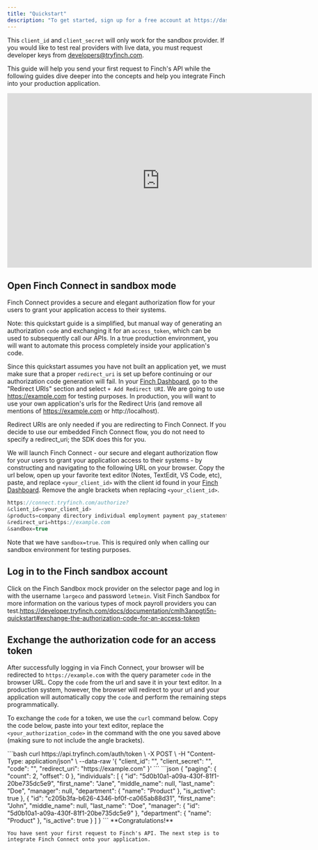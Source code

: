 ```yaml
---
title: "Quickstart"
description: "To get started, sign up for a free account at https://dashboard.tryfinch.com/signup. After registration, you will have access to a sandbox application `client_id` and `client_secret` to build and test how Finch works using simulated data."
---
```


<Note>This `client_id` and `client_secret` will only work for the sandbox provider. If you would like to test real providers with live data, you must request developer keys from developers@tryfinch.com.</Note>

This guide will help you send your first request to Finch's API while the following guides dive deeper into the concepts and help you integrate Finch into your production application.

<iframe width="700" height="400" src="https://www.youtube.com/embed/WU0iKDSpA0Q?si=rod0uy_FvxNqmc6T" title="YouTube video player" frameborder="0" allow="accelerometer; autoplay; clipboard-write; encrypted-media; gyroscope; picture-in-picture; web-share" allowfullscreen></iframe>

## Open Finch Connect in sandbox mode

Finch Connect provides a secure and elegant authorization flow for your users to grant your application access to their systems.

<Warning >Note: this quickstart guide is a simplified, but manual way of generating an authorization `code` and exchanging it for an `access_token`, which can be used to subsequently call our APIs. In a true production environment, you will want to automate this process completely inside your application's code.</Warning>

Since this quickstart assumes you have not built an application yet, we must make sure that a proper `redirect_uri` is set up before continuing or our authorization code generation will fail. In your [Finch Dashboard](https://dashboard.tryfinch.com/signup), go to the "Redirect URIs" section and select `+ Add Redirect URI`. We are going to use https://example.com for testing purposes. In production, you will want to use your own application's urls for the Redirect Uris (and remove all mentions of https://example.com or http://localhost).

Redirect URIs are only needed if you are redirecting to Finch Connect. If you decide to use our embedded Finch Connect flow, you do not need to specify a redirect_uri; the SDK does this for you.

We will launch Finch Connect - our secure and elegant authorization flow for your users to grant your application access to their systems - by constructing and navigating to the following URL on your browser. Copy the url below, open up your favorite text editor (Notes, TextEdit, VS Code, etc), paste, and replace `<your_client_id>` with the client id found in your [Finch Dashboard](https://dashboard.tryfinch.com/signup). Remove the angle brackets when replacing `<your_client_id>`.

```cs
https://connect.tryfinch.com/authorize?
&client_id=<your_client_id>
&products=company directory individual employment payment pay_statement
&redirect_uri=https://example.com
&sandbox=true
```

<Note>Note that we have `sandbox=true`. This is required only when calling our sandbox environment for testing purposes.</Note>

## Log in to the Finch sandbox account

Click on the Finch Sandbox mock provider on the selector page and log in with the username `largeco` and password `letmein`. Visit Finch Sandbox for more information on the various types of mock payroll providers you can test.https://developer.tryfinch.com/docs/documentation/cmlh3anpgti5n-quickstart#exchange-the-authorization-code-for-an-access-token

## Exchange the authorization code for an access token

After successfully logging in via Finch Connect, your browser will be redirected to `https://example.com` with the query parameter `code` in the browser URL. Copy the `code` from the url and save it in your text editor. In a production system, however, the browser will redirect to your url and your application will automatically copy the `code` and perform the remaining steps programmatically.

To exchange the `code` for a token, we use the `curl` command below. Copy the code below, paste into your text editor, replace the `<your_authorization_code>` in the command with the one you saved above (making sure to not include the angle brackets).

<Tabs>
  <Tab title="Request">
    ```bash
    curl https://api.tryfinch.com/auth/token \
    -X POST \
    -H "Content-Type: application/json" \
    --data-raw '{
        "client_id": "<your_client_id>",
        "client_secret": "<your_client_secret>",
        "code": "<your_authorization_code>",
        "redirect_uri": "https://example.com"
    }'
    ```
  </Tab>
  <Tab title="Response">
    ```json
    {
    "paging": {
        "count": 2,
        "offset": 0
    },
    "individuals": [
        {
        "id": "5d0b10a1-a09a-430f-81f1-20be735dc5e9",
        "first_name": "Jane",
        "middle_name": null,
        "last_name": "Doe",
        "manager": null,
        "department": {
            "name": "Product"
        },
        "is_active": true
        },
        {
        "id": "c205b3fa-b626-4346-bf0f-ca065ab88d31",
        "first_name": "John",
        "middle_name": null,
        "last_name": "Doe",
        "manager": {
            "id": "5d0b10a1-a09a-430f-81f1-20be735dc5e9"
        },
        "department": {
            "name": "Product"
        },
        "is_active": true
        }
    ]
    }
    ```
  </Tab>
</Tabs>

<Check>
    **Congratulations!**

    You have sent your first request to Finch's API. The next step is to integrate Finch Connect onto your application.
</Check>
